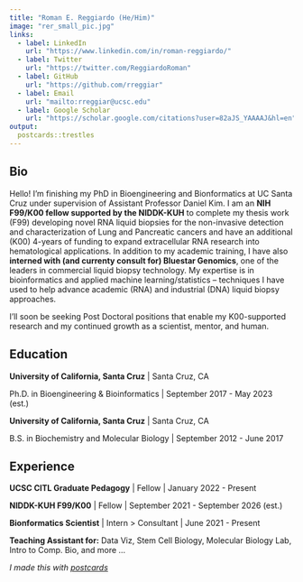 ```yaml
---
title: "Roman E. Reggiardo (He/Him)"
image: "rer_small_pic.jpg"
links:
  - label: LinkedIn
    url: "https://www.linkedin.com/in/roman-reggiardo/"
  - label: Twitter
    url: "https://twitter.com/ReggiardoRoman"
  - label: GitHub
    url: "https://github.com/rreggiar"
  - label: Email
    url: "mailto:rreggiar@ucsc.edu"
  - label: Google Scholar
    url: "https://scholar.google.com/citations?user=82aJS_YAAAAJ&hl=en"
output:
  postcards::trestles
---
```

 
## Bio

Hello! I'm finishing my PhD in Bioengineering and Bionformatics at UC Santa Cruz
under supervision of Assistant Professor Daniel Kim. I am an **NIH F99/K00 fellow
supported by the NIDDK-KUH** to complete my thesis work (F99) developing novel RNA 
liquid biopsies for the non-invasive detection and characterization of Lung and 
Pancreatic cancers and have an additional (K00) 4-years of funding to expand 
extracellular RNA research into hematological applications. In addition to my 
academic training, I have also **interned with (and currenty consult for) 
Bluestar Genomics**, one of the leaders in commercial liquid biopsy technology. My
expertise is in bioinformatics and applied machine learning/statistics -- techniques
I have used to help advance academic (RNA) and industrial (DNA) liquid biopsy 
approaches. 

I'll soon be seeking Post Doctoral positions that enable my 
K00-supported research and my continued growth as a scientist, mentor, and human.

## Education

**University of California, Santa Cruz** | Santa Cruz, CA

Ph.D. in Bioengineering & Bioinformatics | September 2017 - May 2023 (est.)

**University of California, Santa Cruz** | Santa Cruz, CA

B.S. in Biochemistry and Molecular Biology | September 2012 - June 2017

## Experience

**UCSC CITL Graduate Pedagogy** | Fellow | January 2022 - Present

**NIDDK-KUH F99/K00** | Fellow | September 2021 - September 2026 (est.)

**Bionformatics Scientist** | Intern > Consultant | June 2021 - Present

**Teaching Assistant for:** Data Viz, Stem Cell Biology, Molecular Biology Lab, Intro to Comp. Bio, and more ...

*I made this with [postcards](https://github.com/seankross/postcards)*

